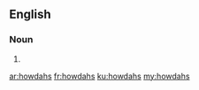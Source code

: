 ==English==

===Noun===
{{head|en}}

# {{plural of|howdah}}

[[ar:howdahs]]
[[fr:howdahs]]
[[ku:howdahs]]
[[my:howdahs]]